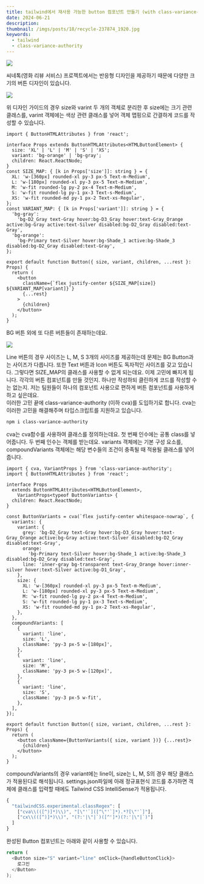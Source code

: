 ```yaml
---
title: tailwind에서 재사용 가능한 button 컴포넌트 만들기 (with class-variance-authority)
date: 2024-06-21
description:
thumbnail: /imgs/posts/18/recycle-237874_1920.jpg
keywords:
  - tailwind
  - class-variance-authority
---
```


![](/imgs/posts/18/recycle-237874_1920.jpg)

씨네톡(영화 리뷰 서비스) 프로젝트에서는 반응형 디자인을 제공하기 때문에 다양한 크기의 버튼 디자인이 있습니다.

![](/imgs/posts/18/guide1.png)

위 디자인 가이드의 경우 size와 varint 두 개의 객체로 분리한 후 size에는 크기 관련 클래스를, varint 객체에는 색상 관련 클래스를 넣어 객체 맵핑으로 간결하게 코드를 작성할 수 있습니다.

```tsx
import { ButtonHTMLAttributes } from 'react';

interface Props extends ButtonHTMLAttributes<HTMLButtonElement> {
  size: 'XL' | 'L' | 'M' | 'S' | 'XS';
  variant: 'bg-orange' | 'bg-gray';
  children: React.ReactNode;
}
const SIZE_MAP: { [k in Props['size']]: string } = {
  XL: 'w-[360px] rounded-xl py-3 px-5 Text-m-Medium',
  L: 'w-[180px] rounded-xl py-3 px-5 Text-m-Medium',
  M: 'w-fit rounded-lg py-2 px-4 Text-m-Medium',
  S: 'w-fit rounded-lg py-1 px-3 Text-s-Medium',
  XS: 'w-fit rounded-md py-1 px-2 Text-xs-Regular',
};
const VARIANT_MAP: { [k in Props['variant']]: string } = {
  'bg-gray':
    'bg-D2_Gray text-Gray hover:bg-D3_Gray hover:text-Gray_Orange active:bg-Gray active:text-Silver disabled:bg-D2_Gray disabled:text-Gray',
  'bg-orange':
    'bg-Primary text-Silver hover:bg-Shade_1 active:bg-Shade_3 disabled:bg-D2_Gray disabled:text-Gray',
};

export default function Button({ size, variant, children, ...rest }: Props) {
  return (
    <button
      className={`flex justify-center ${SIZE_MAP[size]} ${VARIANT_MAP[variant]}`}
      {...rest}
    >
      {children}
    </button>
  );
}
```

BG 버튼 외에 또 다른 버튼들이 존재하는데요.

![](/imgs/posts/18/guide3.png)

Line 버튼의 경우 사이즈는 L, M, S 3개의 사이즈를 제공하는데 문제는 BG Button과는 사이즈가 다릅니다. 또한 Text 버튼과 Icon 버튼도 독자적인 사이즈를 갖고 있습니다. 그렇다면 SIZE_MAP의 클래스를 사용할 수 없게 되는데요. 이제 고민에 빠지게 됩니다. 각각의 버튼 컴포넌트를 만들 것인지. 하나만 작성하되 클린하게 코드를 작성할 수는 없는지. 저는 팀원들이 하나의 컴포넌트 사용으로 편하게 버튼 컴포넌트를 사용하게 하고 싶은데요.  
이러한 고민 끝에 class-variance-authority (이하 cva)를 도입하기로 합니다. cva는 이러한 고민을 해결해주며 타입스크립트를 지원하고 있습니다.

```html
npm i class-variance-authority
```

cva는 cva함수를 사용하여 클래스를 정의하는데요. 첫 번째 인수에는 공통 class를 넣어줍니다. 두 번째 인수는 객체를 받는데요. variants 객체에는 기본 구성 요소를, compoundVariants 객체에는 해당 변수들의 조건이 충족될 때 적용될 클래스를 넣어줍니다.

```tsx
import { cva, VariantProps } from 'class-variance-authority';
import { ButtonHTMLAttributes } from 'react';

interface Props
  extends ButtonHTMLAttributes<HTMLButtonElement>,
    VariantProps<typeof ButtonVariants> {
  children: React.ReactNode;
}

const ButtonVariants = cva(`flex justify-center whitespace-nowrap`, {
  variants: {
    variant: {
      grey: 'bg-D2_Gray text-Gray hover:bg-D3_Gray hover:text-Gray_Orange active:bg-Gray active:text-Silver disabled:bg-D2_Gray disabled:text-Gray',
      orange:
        'bg-Primary text-Silver hover:bg-Shade_1 active:bg-Shade_3 disabled:bg-D2_Gray disabled:text-Gray',
      line: 'inner-gray bg-transparent text-Gray_Orange hover:inner-silver hover:text-Silver active:bg-D1_Gray',
    },
    size: {
      XL: 'w-[360px] rounded-xl py-3 px-5 Text-m-Medium',
      L: 'w-[180px] rounded-xl py-3 px-5 Text-m-Medium',
      M: 'w-fit rounded-lg py-2 px-4 Text-m-Medium',
      S: 'w-fit rounded-lg py-1 px-3 Text-s-Medium',
      XS: 'w-fit rounded-md py-1 px-2 Text-xs-Regular',
    },
  },
  compoundVariants: [
    {
      variant: 'line',
      size: 'L',
      className: 'py-3 px-5 w-[180px]',
    },
    {
      variant: 'line',
      size: 'M',
      className: 'py-3 px-5 w-[120px]',
    },
    {
      variant: 'line',
      size: 'S',
      className: 'py-3 px-5 w-fit',
    },
  ],
});

export default function Button({ size, variant, children, ...rest }: Props) {
  return (
    <button className={ButtonVariants({ size, variant })} {...rest}>
      {children}
    </button>
  );
}
```

compoundVariants의 경우 variant에는 line이, size는 L, M, S의 경우 해당 클래스가 적용된다로 해석됩니다.
settings.json파일에 아래 정규표현식 코드를 추가하면 객체에 클래스를 입력할 때에도 Tailwind CSS IntelliSense가 적용됩니다.

```ts
{
  "tailwindCSS.experimental.classRegex": [
    ["cva\\(([^)]*)\\)", "[\"'`]([^\"'`]*).*?[\"'`]"],
    ["cx\\(([^)]*)\\)", "(?:'|\"|`)([^']*)(?:'|\"|`)"]
  ]
}
```

완성된 Button 컴포넌트는 아래와 같이 사용할 수 있습니다.

```ts
return (
  <Button size="S" variant="line" onClick={handleButtonClick}>
    로그인
  </Button>
);
```
